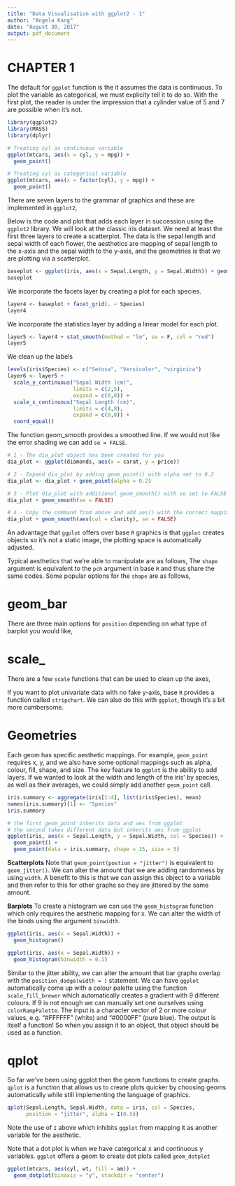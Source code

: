 ---
title: "Data Visualisation with ggplot2 - 1"
author: "Angela Kang"
date: "August 30, 2017"
output: pdf_document
---

# CHAPTER 1
The default for `ggplot` function is the it assumes the data is continuous. To plot the variable as categorical, we must explicity tell it to do so. With the first plot, the reader is under the impression that a cylinder value of 5 and 7 are possible when it's not.

```{r fig.height=4, fig.width=6, warning = FALSE, message = FALSE}
library(ggplot2)
library(MASS)
library(dplyr)

# Treating cyl as continuous variable
ggplot(mtcars, aes(x = cyl, y = mpg)) +
  geom_point()

# Treating cyl as categorical variable
ggplot(mtcars, aes(x = factor(cyl), y = mpg)) +
  geom_point()
```

There are seven layers to the grammar of graphics and these are implemented in `ggplot2`,
\begin{enumerate}
  \item Data - what we're trying to plot
  \item Aesthetics - which scales we should map our data onto
  \item Geometries - how the plot will look
  \item Facets - dictates how to split up our plot
  \item Statistics - alows us to add some parameters e.g. a linear model
  \item Coordinates - dimensions of the plot
  \item Theme - controls all non-data ink on our plot
\end{enumerate}

Below is the code and plot that adds each layer in succession using the `ggplot2` library. We will look at the classic iris dataset. We need at least the first three layers to create a scatterplot. The data is the sepal length and sepal width of each flower, the aesthetics are mapping of sepal length to the x-axis and the sepal width to the y-axis, and the geometries is that we are plotting via a scatterplot.

```{r fig.height=4, fig.width=6, warning = FALSE, message = FALSE}
baseplot <- ggplot(iris, aes(x = Sepal.Length, y = Sepal.Width)) + geom_jitter(alpha = 0.6)
baseplot
```

We incorporate the facets layer by creating a plot for each species.

```{r fig.height=4, fig.width=6, warning = FALSE, message = FALSE}
layer4 <- baseplot + facet_grid(. ~ Species)
layer4
```

We incorporate the statistics layer by adding a linear model for each plot.

```{r fig.height=4, fig.width=6, warning = FALSE, message = FALSE}
layer5 <- layer4 + stat_smooth(method = "lm", se = F, col = "red")
layer5
```

We clean up the labels

```{r fig.height=4, fig.width=6, warning = FALSE, message = FALSE}
levels(iris$Species) <- c("Setosa", "Versicolor", "virginica")
layer6 <- layer5 + 
  scale_y_continuous("Sepal Width (cm)",
                     limits = c(2,5),
                     expand = c(0,0)) +
  scale_x_continuous("Sepal Length (cm)",
                     limits = c(4,8),
                     expand = c(0,0)) +
  coord_equal()
```

The function geom_smooth provides a smoothed line. If we would not like the error shading we can add `se = FALSE`.

```{r fig.height=4, fig.width=6, warning = FALSE, message = FALSE}
# 1 - The dia_plot object has been created for you
dia_plot <- ggplot(diamonds, aes(x = carat, y = price))

# 2 - Expand dia_plot by adding geom_point() with alpha set to 0.2
dia_plot <- dia_plot + geom_point(alpha = 0.2)

# 3 - Plot dia_plot with additional geom_smooth() with se set to FALSE
dia_plot + geom_smooth(se = FALSE)

# 4 - Copy the command from above and add aes() with the correct mapping to geom_smooth()
dia_plot + geom_smooth(aes(col = clarity), se = FALSE)
```

An advantage that `ggplot` offers over base `R` graphics is that `ggplot` creates objects so it's not a static image, the plotting space is automatically adjusted.

Typical aesthetics that we're able to manipulate are as follows,
\begin{itemize}
  \item \verb`x` x-axis position
  \item \verb`y` y-axis position
  \item \verb`colour` colour of dots, outlines of other shapes
  \item \verb`fill` fill colour
  \item \verb`size` diameter of points, thickness of lines
  \item \verb`alpha` transparency
  \item \verb`linetype` line dash pattern
  \item \verb`labels` text on a plot or axes
  \item \verb`shape` shape
\end{itemize}

The `shape` argument is equivalent to the `pch` argument in base `R` and thus share the same codes. Some popular options for the `shape` are as follows,
\begin{itemize}
  \item \verb`shape = 1` hollow 
  \item \verb`shape = 16` solid, no outline
  \item \verb`shape = 19` solid with an outline the same colour as the inside (default)
  \item \verb`shape = 21` allows you to use both `fill` for the inside and `col` for the outline (good for when you want to map two aesthetics to a dot)
\end{itemize}

# geom_bar
There are three main options for `position` depending on what type of barplot you would like,
\begin{itemize}
  \item \verb`position = "stack"` creates a stacked bar plot
  \item \verb`position = "full"` creates a proportion bar plot - to create a proportion plot we can use \verb`geom_area` function instead
  \item \verb`position = "dodge"` creates a side by side bar plot
\end{itemize}

# scale_
There are a few `scale` functions that can be used to clean up the axes, 
\begin{itemize}
  \item \verb`scale_x_discrete` sets the x-axis label
  \item \verb`scale_y_discrete` sets the y-axis label
  \item \verb`scale_fill_manual` fixes the legend, where \verb`values` define the colour, and \verb`labels` define the names of the categories
\end{itemize}

If you want to plot univariate data with no fake y-axis, base `R` provides a function called `stripchart`. We can also do this with `ggplot`, though it's a bit more cumbersome. 

# Geometries
Each geom has specific aesthetic mappings. For example, `geom_point` requires x, y, and we also have some optional mappings such as alpha, colour, fill, shape, and size. The key feature to `ggplot` is the ability to add layers. If we wanted to look at the width and length of the iris' by species, as well as their averages, we could simply add another `geom_point` call.

```{r fig.height=4, fig.width=6, warning = FALSE, message = FALSE}
iris.summary <- aggregate(iris[1:4], list(iris$Species), mean)
names(iris.summary)[1] <- "Species"
iris.summary

# the first geom_point inherits data and aes from ggplot
# the second takes different data but inherits aes from ggplot
ggplot(iris, aes(x = Sepal.Length, y = Sepal.Width, col = Species)) +
  geom_point() + 
  geom_point(data = iris.summary, shape = 15, size = 5)
```

**Scatterplots**
Note that `geom_point(postion = "jitter")` is equivalent to `geom_jitter()`. We can alter the amount that we are adding randomness by using `width`. A benefit to this is that we can assign this object to a variable and then refer to this for other graphs so they are jittered by the same amount.

**Barplots**
To create a histogram we can use the `geom_histogram` function which only requires the aesthetic mapping for x. We can alter the width of the binds using the argument `binwidth`. 

```{r fig.height=4, fig.width=6, warning = FALSE, message = FALSE}
ggplot(iris, aes(x = Sepal.Width)) +
  geom_histogram()

ggplot(iris, aes(x = Sepal.Width)) +
  geom_histogram(binwidth = 0.1)
```

Similar to the jitter ability, we can alter the amount that bar graphs overlap with the `position_dodge(width = )` statement. We can have `ggplot` automatically come up with a colour palette using the function `scale_fill_brewer` which automatically creates a gradient with 9 different colours. If 9 is not enough we can manually set one ourselves using `colorRampPalette`. The input is a character vector of 2 or more colour values, e.g. "#FFFFFF" (white) and "#0000FF" (pure blue). The output is itself a function! So when you assign it to an object, that object should be used as a function.

# qplot
So far we've been using ggplot then the geom functions to create graphs. `qplot` is a function that allows us to create plots quicker by choosing geoms automatically while still implementing the language of graphics.
```{r fig.height=4, fig.width=6, warning = FALSE, message = FALSE}
qplot(Sepal.Length, Sepal.Width, data = iris, col = Species, 
      position = "jitter", alpha = I(0.5))
```
Note the use of `I` above which inhibits `ggplot` from mapping it as another variable for the aesthetic.

Note that a dot plot is when we have categorical x and continuous y variables. `ggplot` offers a geom to create dot plots called `geom_dotplot`
```{r fig.height=4, fig.width=6, warning = FALSE, message = FALSE}
ggplot(mtcars, aes(cyl, wt, fill = am)) +
  geom_dotplot(binaxis = "y", stackdir = "center")
```